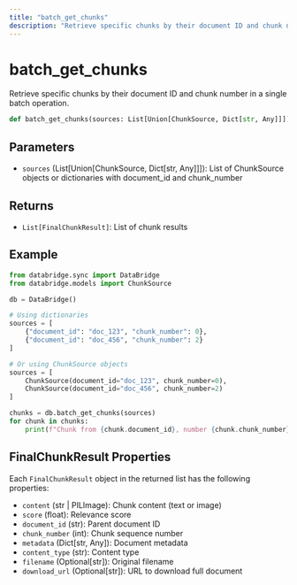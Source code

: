 ```yaml
---
title: "batch_get_chunks"
description: "Retrieve specific chunks by their document ID and chunk number"
---
```


# batch_get_chunks

Retrieve specific chunks by their document ID and chunk number in a single batch operation.

```python
def batch_get_chunks(sources: List[Union[ChunkSource, Dict[str, Any]]]) -> List[FinalChunkResult]
```

## Parameters

- `sources` (List[Union[ChunkSource, Dict[str, Any]]]): List of ChunkSource objects or dictionaries with document_id and chunk_number

## Returns

- `List[FinalChunkResult]`: List of chunk results

## Example

```python
from databridge.sync import DataBridge
from databridge.models import ChunkSource

db = DataBridge()

# Using dictionaries
sources = [
    {"document_id": "doc_123", "chunk_number": 0},
    {"document_id": "doc_456", "chunk_number": 2}
]

# Or using ChunkSource objects
sources = [
    ChunkSource(document_id="doc_123", chunk_number=0),
    ChunkSource(document_id="doc_456", chunk_number=2)
]

chunks = db.batch_get_chunks(sources)
for chunk in chunks:
    print(f"Chunk from {chunk.document_id}, number {chunk.chunk_number}: {chunk.content[:50]}...")
```

## FinalChunkResult Properties

Each `FinalChunkResult` object in the returned list has the following properties:

- `content` (str | PILImage): Chunk content (text or image)
- `score` (float): Relevance score
- `document_id` (str): Parent document ID
- `chunk_number` (int): Chunk sequence number
- `metadata` (Dict[str, Any]): Document metadata
- `content_type` (str): Content type
- `filename` (Optional[str]): Original filename
- `download_url` (Optional[str]): URL to download full document 